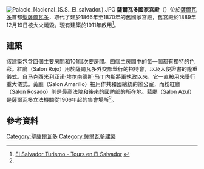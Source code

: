{{Multiple issues|
{{Expand language|1=es|time=2020-11-14T03:49:03+00:00}}
{{Refimprove|time=2020-11-14T09:24:28+00:00}}
}}
[[File:Palacio_Nacional_(S.S._El_salvador.).JPG|thumb]]
'''薩爾瓦多國家宮殿'''（{{lang-es|Palacio Nacional de El Salvador}}）位於[[薩爾瓦多|薩爾瓦多]]首都[[聖薩爾瓦多|聖薩爾瓦多]]，取代了建於1866年至1870年的舊國家宮殿，舊宮殿於1889年12月19日被大火燒毀。現有建築於1911年啟用<ref name=es>[http://www.elsalvadorturismo.com.sv/turismoelsalvador/ciudad-de-san-salvador-/palacio-nacional-/index.html El Salvador Turismo - Tours en El Salvador] {{es}}</ref>。

==建築==
該建築包含四個主要房間和101個次要房間。四個主房間中的每一個都有獨特的色彩。紅廳（Salon Rojo）用於薩爾瓦多外交部舉行的招待會，以及大使證書的隆重儀式。自[[马克西米利亚诺·埃尔南德斯·马丁内斯|马克西米利亚诺·埃尔南德斯·马丁内斯]]將軍執政以來，它一直被用來舉行重大儀式。黃廳（Salon Amarillo）被用作共和國總統的辦公室，而粉紅廳（Salon Rosado）則是最高法院和後來的國防部的所在地。藍廳（Salon Azul）是薩爾瓦多立法機關從1906年起的集會場所<ref name=es/>。

{{Gallery
|title=
|width=200
|height=150
|align=center
|File:Salon Rojo del Palacio Nacional de San Salvador.JPG|紅廳
|File:Salon Amarillo .jpg|黃廳
|File:Salon Azul Asamblea Legislativa.jpg|藍廳
}}

==參考資料==
{{reflist}}
{{commons category|Palacio Nacional de El Salvador}}

[[Category:聖薩爾瓦多|Category:聖薩爾瓦多]]
[[Category:薩爾瓦多建築|Category:薩爾瓦多建築]]